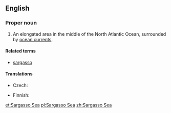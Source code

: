 {{wikipedia}}
==English==

===Proper noun===
{{en-proper noun}}

# An elongated area in the middle of the North Atlantic Ocean, surrounded by [[ocean current]]s.

====Related terms====
* [[sargasso]]

====Translations====
{{trans-top|an elongated area in the middle of the North Atlantic Ocean}}
* Czech: {{t+|cs|Sargasové moře|n}}
{{trans-mid}}
* Finnish: {{t-|fi|Sargassomeri}}
{{trans-bottom}}

[[et:Sargasso Sea]]
[[pl:Sargasso Sea]]
[[zh:Sargasso Sea]]